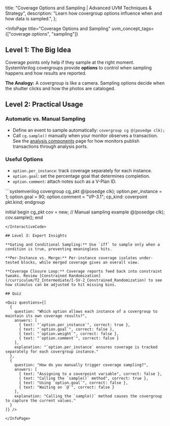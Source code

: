 
  title: "Coverage Options and Sampling | Advanced UVM Techniques & Strategy",
  description: "Learn how covergroup options influence when and how data is sampled.",
};

<InfoPage
  title="Coverage Options and Sampling"
  uvm_concept_tags={["coverage options", "sampling"]}
>

  ## Level 1: The Big Idea

  Coverage points only help if they sample at the right moment. SystemVerilog covergroups provide **options** to control when sampling happens and how results are reported.

  **The Analogy:** A covergroup is like a camera. Sampling options decide when the shutter clicks and how the photos are cataloged.

  ## Level 2: Practical Usage

  ### Automatic vs. Manual Sampling

  -   Define an event to sample automatically: `covergroup cg @(posedge clk);`
  -   Call `cg.sample()` manually when your monitor observes a transaction. See the [analysis components](/curriculum/uvm-building/essentials/analysis-components) page for how monitors publish transactions through analysis ports.

  ### Useful Options

  -   `option.per_instance`: track coverage separately for each instance.
  -   `option.goal`: set the percentage goal that determines completion.
  -   `option.comment`: attach notes such as a V-Plan ID.

  <InteractiveCode>
  ```systemverilog
  covergroup cg_pkt @(posedge clk);
    option.per_instance = 1;
    option.goal = 90;
    option.comment = "VP-3.1";
    cp_kind: coverpoint pkt.kind;
  endgroup

  initial begin
    cg_pkt cov = new;
    // Manual sampling example
    @(posedge clk);
    cov.sample();
  end
  ```
  </InteractiveCode>

  ## Level 3: Expert Insights

  **Gating and Conditional Sampling:** Use `iff` to sample only when a condition is true, preventing meaningless hits.

  **Per-Instance vs. Merge:** Per-instance coverage isolates under-tested blocks, while merged coverage gives an overall view.

  **Coverage Closure Loop:** Coverage reports feed back into constraint tweaks. Review [Constrained Randomization](/curriculum/T2_Intermediate/I-SV-2_Constrained_Randomization) to see how stimulus can be adjusted to hit missing bins.

  ## Quiz

  <Quiz questions={[
    {
      question: "Which option allows each instance of a covergroup to maintain its own coverage results?",
      answers: [
        { text: "`option.per_instance`", correct: true },
        { text: "`option.goal`", correct: false },
        { text: "`option.weight`", correct: false },
        { text: "`option.comment`", correct: false }
      ],
      explanation: "`option.per_instance` ensures coverage is tracked separately for each covergroup instance."
    },
    {
      question: "How do you manually trigger coverage sampling?",
      answers: [
        { text: "Assigning to a coverpoint variable", correct: false },
        { text: "Calling the `sample()` method", correct: true },
        { text: "Using `option.goal`", correct: false },
        { text: "Waiting on `@`", correct: false }
      ],
      explanation: "Calling the `sample()` method causes the covergroup to capture the current values."
    }
  ]} />

</InfoPage>

